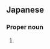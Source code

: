 ==Japanese==
{{ja-kanjitab|ふか|み|yomi=kun}}

===Proper noun===
{{ja-pos|ふかみ|proper}}

# {{surname|lang=ja|sort=ふかみ}}